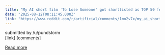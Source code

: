 ```yaml
---
title: "My AI short film 'To Lose Someone' got shortlisted as TOP 50 for this years Reply AI Filmfestival in Venice, Italy"
date: "2025-08-12T08:11:45.000Z"
link: "https://www.reddit.com/r/artificial/comments/1mo2v7x/my_ai_short_film_to_lose_someone_got_shortlisted/"
---
```


submitted by    /u/pundstorm  
 [link]   [comments]

[Read more](https://www.reddit.com/r/artificial/comments/1mo2v7x/my_ai_short_film_to_lose_someone_got_shortlisted/)
